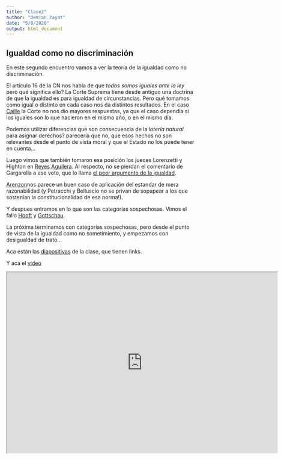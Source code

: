 ```yaml
---
title: "Clase2"
author: "Demian Zayat"
date: "5/8/2020"
output: html_document
---
```


## Igualdad como no discriminación

En este segundo encuentro vamos a ver la teoría de la igualdad como no discriminación. 

El artículo 16 de la CN nos habla de que _todos somos iguales ante la ley_ pero qué significa ello? La Corte Suprema tiene desde antiguo una doctrina de que la igualdad es para igualdad de circunstancias. Pero qué tomamos como igual o distinto en cada caso nos da distintos resultados. En el caso [Caille](https://drive.google.com/file/d/1hYftCXZaSTx_A5iiJFm9Kv4dBKGOy9Dr/preview) la Corte no nos dio mayores respuestas, ya que el caso dependía si los iguales son lo que nacieron en el mismo año, o en el mismo día. 

Podemos utilizar diferencias que son consecuencia de la _lotería natural_ para asignar derechos? parecería que no, que esos hechos no son relevantes desde el punto de vista moral y que el Estado no los puede tener en cuenta...

Luego vimos que también tomaron esa posición los jueces Lorenzetti y Highton en [Reyes Aguilera](https://drive.google.com/file/d/1mlvoB1L7Yc-4y_1Pg9lTAoWwmh7-FeCx/preview). Al respecto, no se pierdan el comentario de Gargarella a ese voto, que lo llama [el peor argumento de la igualdad](http://seminariogargarella.blogspot.com/2007/09/cmo-no-debera-pensarse-el-derecho-la.html).

[Arenzon](https://drive.google.com/file/d/1sexMzFAYvJzDeIjv7WtdjLSlUieEDmP0/preview)nos parece un buen caso de aplicación del estandar de mera razonabilidad (y Petracchi y Belluscio no se privan de sopapear a los que sostenían la constitucionalidad de esa norma!).

Y despues entramos en lo que son las categorías sospechosas. Vimos el fallo [Hooft](https://drive.google.com/file/d/1HjgKUbQzeMzYCeRTy6krLwbdnHrPXLyy/preview) y [Gottschau](https://drive.google.com/file/d/12jFtphDeXyLGl3DrkpDRMW5Mr8MnMXBS/preview).

La próxima terminamos con categorías sospechosas, pero desde el punto de vista de la igualdad como no sometimiento, y empezamos con desigualdad de trato...

Aca están las [diapositivas](https://cursoinadiclase2.netlify.app/) de la clase, que tienen links.

Y aca el [video](https://drive.google.com/file/d/1S7l37g-WNSTQYrhRjfaDj1L4N6US3jR7/view)

<iframe src="https://drive.google.com/file/d/1S7l37g-WNSTQYrhRjfaDj1L4N6US3jR7/preview" width="720" height="480"></iframe>

